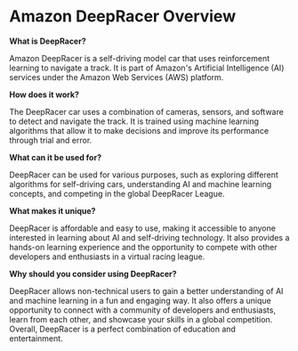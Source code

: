 

# Amazon DeepRacer Overview

**What is DeepRacer?**

Amazon DeepRacer is a self-driving model car that uses reinforcement learning to navigate a track. It is part of Amazon's Artificial Intelligence (AI) services under the Amazon Web Services (AWS) platform.

**How does it work?**

The DeepRacer car uses a combination of cameras, sensors, and software to detect and navigate the track. It is trained using machine learning algorithms that allow it to make decisions and improve its performance through trial and error.

**What can it be used for?**

DeepRacer can be used for various purposes, such as exploring different algorithms for self-driving cars, understanding AI and machine learning concepts, and competing in the global DeepRacer League.

**What makes it unique?**

DeepRacer is affordable and easy to use, making it accessible to anyone interested in learning about AI and self-driving technology. It also provides a hands-on learning experience and the opportunity to compete with other developers and enthusiasts in a virtual racing league.

**Why should you consider using DeepRacer?**

DeepRacer allows non-technical users to gain a better understanding of AI and machine learning in a fun and engaging way. It also offers a unique opportunity to connect with a community of developers and enthusiasts, learn from each other, and showcase your skills in a global competition. Overall, DeepRacer is a perfect combination of education and entertainment.